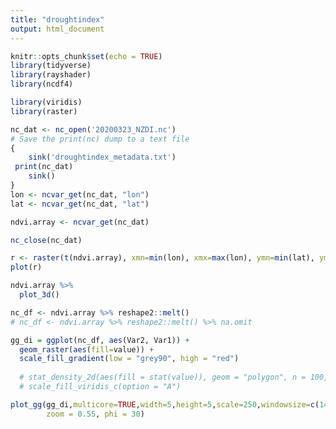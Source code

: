 ```yaml
---
title: "droughtindex"
output: html_document
---
```


```r
knitr::opts_chunk$set(echo = TRUE)
library(tidyverse)
library(rayshader)
library(ncdf4)

library(viridis)
library(raster)
```


```r
nc_dat <- nc_open('20200323_NZDI.nc')
# Save the print(nc) dump to a text file
{
    sink('droughtindex_metadata.txt')
 print(nc_dat)
    sink()
}
lon <- ncvar_get(nc_dat, "lon")
lat <- ncvar_get(nc_dat, "lat")


```

```r
ndvi.array <- ncvar_get(nc_dat) 

nc_close(nc_dat) 


```


```r
r <- raster(t(ndvi.array), xmn=min(lon), xmx=max(lon), ymn=min(lat), ymx=max(lat), crs=CRS("+proj=longlat +ellps=WGS84 +datum=WGS84 +no_defs+ towgs84=0,0,0"))
plot(r)
```





```r
ndvi.array %>% 
  plot_3d()
```



```r
nc_df <- ndvi.array %>% reshape2::melt()
# nc_df <- ndvi.array %>% reshape2::melt() %>% na.omit


```


```r
gg_di = ggplot(nc_df, aes(Var2, Var1)) +
  geom_raster(aes(fill=value)) +
  scale_fill_gradient(low = "grey90", high = "red")
  
  # stat_density_2d(aes(fill = stat(value)), geom = "polygon", n = 100, bins = 10,contour = TRUE) +
  # scale_fill_viridis_c(option = "A")
```


```r
plot_gg(gg_di,multicore=TRUE,width=5,height=5,scale=250,windowsize=c(1400,866),
        zoom = 0.55, phi = 30)
```

